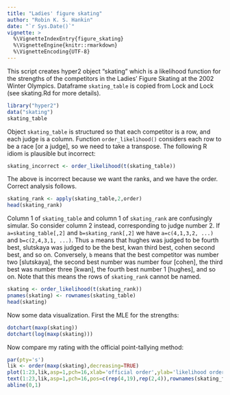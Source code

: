```yaml
---
title: "Ladies' figure skating"
author: "Robin K. S. Hankin"
date: "`r Sys.Date()`"
vignette: >
  %\VignetteIndexEntry{figure_skating}
  %\VignetteEngine{knitr::rmarkdown}
  %\VignetteEncoding{UTF-8}
---
```



This script creates hyper2 object "skating" which is a likelihood
function for the strengths of the competitors in the Ladies' Figure
Skating at the 2002 Winter Olympics.  Dataframe ```skating_table``` is
copied from Lock and Lock (see skating.Rd for more details).

```r
library("hyper2")
data("skating")
skating_table
```		

Object ```skating_table``` is structured so that each competitor is a
row, and each judge is a column.  Function ```order_likelihood()```
considers each row to be a race [or a judge], so we need to take a
transpose.  The following R idiom is plausible but incorrect:


```r
skating_incorrect <- order_likelihood(t(skating_table))
```

The above is incorrect because we want the ranks, and we have the
order.  Correct analysis follows.


```r
skating_rank <- apply(skating_table,2,order)
head(skating_rank)
```

Column 1 of ```skating_table``` and column 1 of ```skating_rank``` are
confusingly simular.  So consider column 2 instead, corresponding to
judge number 2.  If ```a=skating_table[,2]``` and
```b=skating_rank[,2]``` we have ```a=c(4,1,3,2, ...)``` and
```b=c(2,4,3,1, ...)```.  Thus ```a``` means that hughes was judged to
be fourth best, slutskaya was judged to be the best, kwan third best,
cohen second best, and so on.  Conversely, ```b``` means that the best
competitor was number two [slutskaya], the second best number was
number four [cohen], the third best was number three [kwan], the
fourth best number 1 [hughes], and so on.  Note that this means the
rows of ```skating_rank``` cannot be named.


```r
skating <- order_likelihood(t(skating_rank))
pnames(skating) <- rownames(skating_table)
head(skating)
```

Now some data visualization.  First the MLE for the strengths:


```r
dotchart(maxp(skating))
dotchart(log(maxp(skating)))
```


Now compare my rating with the official point-tallying method:

```r
par(pty='s')
lik <- order(maxp(skating),decreasing=TRUE)
plot(1:23,lik,asp=1,pch=16,xlab='official order',ylab='likelihood order')
text(1:23,lik,asp=1,pch=16,pos=c(rep(4,19),rep(2,4)),rownames(skating_table))
abline(0,1)
```


